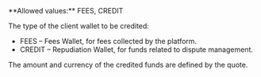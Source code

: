 <ParamField body="CreditedWalletType" type="string" required>     
**Allowed values:** FEES, CREDIT 

The type of the client wallet to be credited:
- FEES – Fees Wallet, for fees collected by the platform.
- CREDIT – Repudiation Wallet, for funds related to dispute management.

The amount and currency of the credited funds are defined by the quote.
</ParamField>